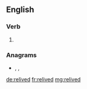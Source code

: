 ==English==

===Verb===
{{head|en|verb form}}

# {{en-past of|relive}}

===Anagrams===
* {{l|en|deliver}}, {{l|en|livered}}, {{l|en|reviled}}

[[de:relived]]
[[fr:relived]]
[[mg:relived]]